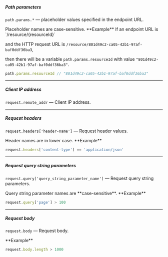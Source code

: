 ##### Path parameters

`path.params.*` — placeholder values specified in the endpoint URL.

<Note>
  Placeholder names are case-sensitive.
</Note>

<Info>
  **Example**
  If an endpoint URL is `/resource/{resourceId}`

  and the HTTP request URL is `/resource/801d49c2-ca05-42b1-97af-baf0ddf36ba3`,

  then there will be a variable `path.params.resourceId` with value `"801d49c2-ca05-42b1-97af-baf0ddf36ba3"`.

  ```js
  path.params.resourceId // "801d49c2-ca05-42b1-97af-baf0ddf36ba3"
  ```
</Info>

***

##### Client IP address

`request.remote_addr` — Client IP address.

***

##### Request headers

`request.headers['header-name']` — Request header values.

<Warning>
  Header names are in lower case.
</Warning>

<Info>
  **Example**

  ```javascript
  request.headers['content-type'] == 'application/json'
  ```
</Info>

***

##### Request query string parameters

`request.query['query_string_parameter_name']` — Request query string parameters.

<Warning>
  Query string parameter names are **case-sensitive**.
</Warning>

<Info>
  **Example**

  ```javascript
  request.query['page'] > 100
  ```
</Info>

***

##### Request body

`request.body` — Request body.

<Info>
  **Example**

  ```javascript
  request.body.length > 1000
  ```
</Info>